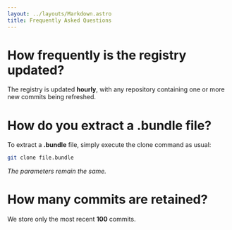 ```yaml
---
layout: ../layouts/Markdown.astro
title: Frequently Asked Questions
---
```


# How frequently is the registry updated?
The registry is updated **hourly**, with any repository containing one or more new commits being refreshed.

# How do you extract a .bundle file?
To extract a **.bundle** file, simply execute the clone command as usual:

```bash
git clone file.bundle
```
*The parameters remain the same.*

# How many commits are retained?
We store only the most recent **100** commits.
